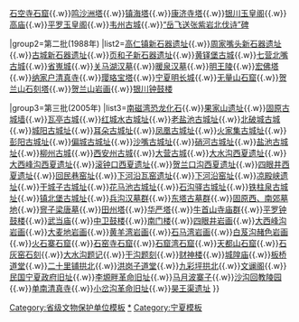 {{Navbox
|name=宁夏回族自治区重点文物保护单位
|title=[[宁夏回族自治区]]重点文物保护单位
|state={{{state<includeonly>|collapsed</includeonly>}}}

|group1=第一批(1963年)
|list1=[[高庄滩红军西征遗迹]]{{.w}}[[石空寺石窟]]{{.w}}[[鸣沙洲塔]]{{.w}}[[镇海塔]]{{.w}}[[康济寺塔]]{{.w}}[[银川玉皇阁]]{{.w}}[[高庙]]{{.w}}[[平罗玉皇阁]]{{.w}}[[韦州古城]]{{.w}}[[“岳飞送张紫岩北伐诗”碑]]

|group2=第二批(1988年)
|list2=[[高仁镇新石器遗址]]{{.w}}[[周家嘴头新石器遗址]]{{.w}}[[古城新石器遗址]]{{.w}}[[页和子新石器遗址]]{{.w}}[[黄铎堡古城]]{{.w}}[[七营北嘴古城]]{{.w}}[[省嵬城]]{{.w}}[[关马湖汉墓]]{{.w}}[[暖泉汉墓]]{{.w}}[[明王陵]]{{.w}}[[宏佛塔]]{{.w}}[[纳家户清真寺]]{{.w}}[[璎珞宝塔]]{{.w}}[[宁夏明长城]]{{.w}}[[无量山石窟]]{{.w}}[[贺兰山石刻塔]]{{.w}}[[贺兰山岩画]]{{.w}}[[银川钟鼓楼]]

|group3=第三批(2005年)
|list3=[[南磁湾恐龙化石]]{{.w}}[[果家山遗址]]{{.w}}[[固原古城墙]]{{.w}}[[瓦亭古城]]{{.w}}[[红城水古城址]]{{.w}}[[老盐池古城址]]{{.w}}[[北破城古城]]{{.w}}[[城阳古城址]]{{.w}}[[耳朵古城址]]{{.w}}[[凤凰古城址]]{{.w}}[[火家集古城址]]{{.w}}[[彭阳古城址]]{{.w}}[[偏城古城址]]{{.w}}[[沙嘴古城址]]{{.w}}[[硝河古城址]]{{.w}}[[盐池古城址]]{{.w}}[[柳州古城]]{{.w}}[[西安州古城]]{{.w}}[[大营古城]]{{.w}}[[大水沟西夏遗址]]{{.w}}[[大西峰沟西夏遗址]]{{.w}}[[滚钟口|滚钟口西夏遗址]]{{.w}}[[贺兰口沟西夏遗址]]{{.w}}[[四眼井西夏遗址]]{{.w}}[[回民巷窑址]]{{.w}}[[下河沿瓦窑遗址]]{{.w}}[[下河沿窑址]]{{.w}}[[凉殿峡遗址]]{{.w}}[[干城子古城址]]{{.w}}[[花马池古城址]]{{.w}}[[石沟驿古城址]]{{.w}}[[铁柱泉古城址]]{{.w}}[[镇北堡古城址]]{{.w}}[[兵沟汉墓群]]{{.w}}[[东塔古墓群]]{{.w}}[[固原西、南郊墓地]]{{.w}}[[窨子梁唐墓]]{{.w}}[[田州塔]]{{.w}}[[华严塔]]{{.w}}[[牛首山寺庙群]]{{.w}}[[平罗钟鼓楼]]{{.w}}[[武当庙]]{{.w}}[[中卫鼓楼]]{{.w}}[[南门楼]]{{.w}}[[四眼井岩画]]{{.w}}[[大西峰沟岩画]]{{.w}}[[大麦地岩画]]{{.w}}[[黄羊湾岩画]]{{.w}}[[石马湾岩画]]{{.w}}[[白芨沟赭色岩画]]{{.w}}[[火石寨石窟]]{{.w}}[[石窑寺石窟]]{{.w}}[[石窟湾石窟]]{{.w}}[[天都山石窟]]{{.w}}[[石灰窑石刻]]{{.w}}[[大水沟题记]]{{.w}}[[干沟题刻]]{{.w}}[[财神楼]]{{.w}}[[城隍庙 (固原)|城隍庙]]{{.w}}[[板桥道堂]]{{.w}}[[二十里铺拱北]]{{.w}}[[洪岗子道堂]]{{.w}}[[九彩坪拱北]]{{.w}}[[文谰阁]]{{.w}}[[民国宁夏政府旧址]]{{.w}}[[李塬畔革命旧址]]{{.w}}[[马月波寨子]]{{.w}}[[沙沟回教陵园]]{{.w}}[[单南清真寺]]{{.w}}[[小岔沟革命旧址]]{{.w}}[[昊王渠遗址]]
}}
<noinclude>
[[Category:省级文物保护单位模板]]
[[Category:宁夏回族自治区文物保护单位|*]]
[[Category:宁夏模板]]
</noinclude>